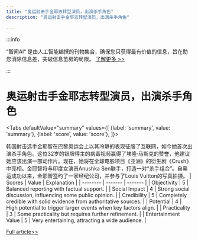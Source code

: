 ```yaml
---
title: "奥运射击手金耶志转型演员，出演杀手角色"
description: "奥运射击手金耶志转型演员，出演杀手角色"

---
```



:::info

“智闻AI“ 是由人工智能编撰的刊物集合，确保您只获得最有价值的信息，旨在助您消除信息差，突破信息茧房的局限。  [了解更多 >>](/)

:::

# 奥运射击手金耶志转型演员，出演杀手角色


<Tabs
	defaultValue="summary"
	values={[
	{label: 'summary', value: 'summary'},
	{label: 'score', value: 'score'},
]}>
<TabItem value="summary">


韩国射击选手金耶智在巴黎奥运会上以其冷静的表现征服了互联网，如今她首次出演杀手角色。这位32岁的银牌得主的病毒视频赢得了埃隆·马斯克的赞誉，他建议她应该出演一部动作片。现在，她将在全球电影项目《亚洲》的衍生剧《Crush》中亮相。金耶智将与印度女演员Anushka Sen联手，打造一对“杀手组合”。自奥运成功以来，金耶智签约了一家经纪公司，并参与了Louis Vuitton的写真拍摄。
</TabItem>
<TabItem value="score">
	| Scores     | Value   | Explanation |
	| -------- | ------- | ------- |
	| Objectivity  | 5    | Balanced reporting with factual support.    |
	| Social Impact | 4     | Strong social discussion, influencing some public opinion.    |
	| Credibility    | 5    | Completely credible with solid evidence from authoritative sources.    |
	| Potential    | 4    | High potential to trigger larger events when key factors align.    |
	| Practicality    | 3    | Some practicality but requires further refinement.    |
	| Entertainment Value    | 5    | Very entertaining, attracting a wide audience.    |
</TabItem>
</Tabs>

[Full article>>](https://www.theguardian.com/sport/2024/sep/24/kim-yeji-viral-olympic-shooter-acting-assassin)
